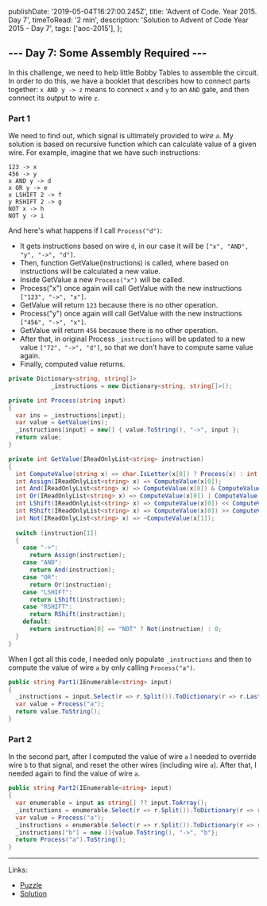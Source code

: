   publishDate: '2019-05-04T16:27:00.245Z',
  title: 'Advent of Code. Year 2015. Day 7',
  timeToRead: '2 min',
  description: 'Solution to Advent of Code Year 2015 - Day 7',
  tags: ['aoc-2015'],
};

## --- Day 7: Some Assembly Required ---

In this challenge, we need to help little Bobby Tables to assemble the circuit. In order to do this, we have a booklet that describes how to connect parts together: `x AND y -> z` means to connect `x` and `y` to an `AND` gate, and then connect its output to wire `z`.

### Part 1

We need to find out, which signal is ultimately provided to *wire `a`*.
My solution is based on recursive function which can calculate value of a given wire. For example, imagine that we have such instructions:

```
123 -> x
456 -> y
x AND y -> d
x OR y -> e
x LSHIFT 2 -> f
y RSHIFT 2 -> g
NOT x -> h
NOT y -> i
```

And here's what happens if I call `Process("d")`:
* It gets instructions based on wire `d`, in our case it will be `["x", "AND", "y", "->", "d"]`.
* Then, function GetValue(instructions) is called, where based on instructions will be calculated a new value.
* Inside GetValue a new `Process("x")` will be called.
* Process("x") once again will call GetValue with the new instructions `["123", "->", "x"]`.
* GetValue will return `123` because there is no other operation.
* Process("y") once again will call GetValue with the new instructions `["456", "->", "x"]`.
* GetValue will return `456` because there is no other operation.
* After that, in original Process `_instructions` will be updated to a new value `["72", "->", "d"]`, so that we don't have to compute same value again.
* Finally, computed value returns.

```csharp
private Dictionary<string, string[]> 
            _instructions = new Dictionary<string, string[]>();

private int Process(string input)
{
  var ins = _instructions[input];
  var value = GetValue(ins); 
  _instructions[input] = new[] { value.ToString(), "->", input };
  return value;
}

private int GetValue(IReadOnlyList<string> instruction)
{
  int ComputeValue(string x) => char.IsLetter(x[0]) ? Process(x) : int.Parse(x);
  int Assign(IReadOnlyList<string> x) => ComputeValue(x[0]);
  int And(IReadOnlyList<string> x) => ComputeValue(x[0]) & ComputeValue(x[2]);
  int Or(IReadOnlyList<string> x) => ComputeValue(x[0]) | ComputeValue(x[2]);
  int LShift(IReadOnlyList<string> x) => ComputeValue(x[0]) << ComputeValue(x[2]);
  int RShift(IReadOnlyList<string> x) => ComputeValue(x[0]) >> ComputeValue(x[2]);
  int Not(IReadOnlyList<string> x) => ~ComputeValue(x[1]);
  
  switch (instruction[1])
  {
    case "->":
      return Assign(instruction);
    case "AND":
      return And(instruction);
    case "OR":
      return Or(instruction);
    case "LSHIFT":
      return LShift(instruction);
    case "RSHIFT":
      return RShift(instruction);
    default:
      return instruction[0] == "NOT" ? Not(instruction) : 0;
  }
}
```

When I got all this code, I needed only populate `_instructions` and then to compute the value of wire `a` by only calling `Process("a")`.

```csharp
public string Part1(IEnumerable<string> input)
{
  _instructions = input.Select(r => r.Split()).ToDictionary(r => r.Last());
  var value = Process("a");
  return value.ToString();
}
```

### Part 2

In the second part, after I computed the value of wire `a` I needed to override wire `b` to that signal, and reset the other wires (including wire `a`). After that, I needed again to find the value of wire `a`.

```csharp
public string Part2(IEnumerable<string> input)
{
  var enumerable = input as string[] ?? input.ToArray();
  _instructions = enumerable.Select(r => r.Split()).ToDictionary(r => r.Last());
  var value = Process("a");
  _instructions = enumerable.Select(r => r.Split()).ToDictionary(r => r.Last());
  _instructions["b"] = new []{value.ToString(), "->", "b"};
  return Process("a").ToString();
}
```

- - -

Links:
* [Puzzle](https://adventofcode.com/2015/day/7)
* [Solution](https://github.com/PDmatrix/advent-of-code/tree/master/CSharp/Solutions/2015/7)

